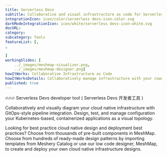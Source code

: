 ---title: Serverless Devs  subtitle: Collaborative and visual infrastructure as code for Serverless DevsintegrationIcon: icon/color/serverless devs-icon-color.svgdarkModeIntegrationIcon: icon/white/serverless devs-icon-white.svgdocURL: category: subcategory: ToolsfeatureList: [,,]workingSlides: [    ../_images/meshmap-visualizer.png,    ../_images/meshmap-designer.png]howItWorks: Collaborative Infrastructure as CodehowItWorksDetails: Collaboratively manage infrastructure with your coworkers synchronously sharing the same designs.published: true---<p>    🔥🔥🔥 Serverless Devs developer tool ( Serverless Devs 开发者工具 )</p><p>    Collaboratively and visually diagram your cloud native infrastructure with GitOps-style pipeline integration. Design, test, and manage configuration your Kubernetes-based, containerized applications as a visual topology.</p><p>    Looking for best practice cloud native design and deployment best practices? Choose from thousands of pre-built components in MeshMap. Choose from hundreds of ready-made design patterns by importing templates from Meshery Catalog or use our low code designer, MeshMap, to create and deploy your own cloud native infrastructure designs.</p>